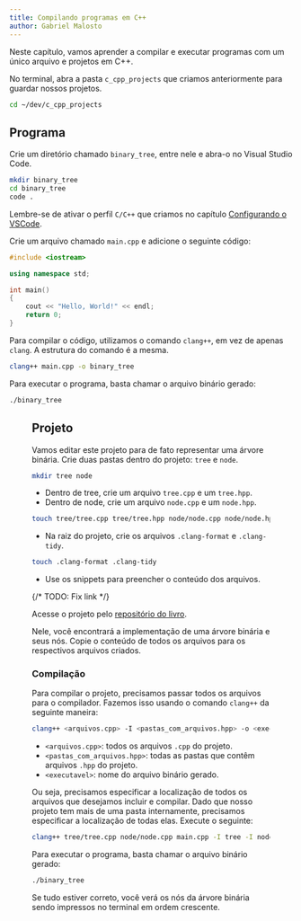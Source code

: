 ```yaml
---
title: Compilando programas em C++
author: Gabriel Malosto
---
```




Neste capítulo, vamos aprender a compilar e executar programas com um único arquivo e projetos em C++.

No terminal, abra a pasta `c_cpp_projects` que criamos anteriormente para guardar nossos projetos.

```bash
cd ~/dev/c_cpp_projects
```

## Programa

Crie um diretório chamado `binary_tree`, entre nele e abra-o no Visual Studio Code.

```bash
mkdir binary_tree
cd binary_tree
code .
```

Lembre-se de ativar o perfil `C/C++` que criamos no capítulo [Configurando o VSCode](vscode).

Crie um arquivo chamado `main.cpp` e adicione o seguinte código:

```cpp
#include <iostream>

using namespace std;

int main()
{
    cout << "Hello, World!" << endl;
    return 0;
}
```

Para compilar o código, utilizamos o comando `clang++`, em vez de apenas `clang`.
A estrutura do comando é a mesma.

```bash
clang++ main.cpp -o binary_tree
```

Para executar o programa, basta chamar o arquivo binário gerado:

```bash
./binary_tree
```

<Figure
  caption={`Compilação e execução do programa "Binary Tree".`}
  images={[
    {
      src: compileRunHello,
      alt: `Terminal com os comandos para compilar e executar o programa "Binary Tree", cujo resultado é "Hello, World!"`,
    },
  ]}
/>

## Projeto

Vamos editar este projeto para de fato representar uma árvore binária.
Crie duas pastas dentro do projeto: `tree` e `node`.

```bash
mkdir tree node
```

- Dentro de tree, crie um arquivo `tree.cpp` e um `tree.hpp`.
- Dentro de node, crie um arquivo `node.cpp` e um `node.hpp`.

```bash
touch tree/tree.cpp tree/tree.hpp node/node.cpp node/node.hpp
```

- Na raiz do projeto, crie os arquivos `.clang-format` e `.clang-tidy`.

```bash
touch .clang-format .clang-tidy
```

- Use os snippets para preencher o conteúdo dos arquivos.

{/* TODO: Fix link */}

Acesse o projeto pelo [repositório do livro](https://github.com/gabdumal/book_andesito/tree/main/public).

Nele, você encontrará a implementação de uma árvore binária e seus nós.
Copie o conteúdo de todos os arquivos para os respectivos arquivos criados.

### Compilação

Para compilar o projeto, precisamos passar todos os arquivos para o compilador.
Fazemos isso usando o comando `clang++` da seguinte maneira:

```bash
clang++ <arquivos.cpp> -I <pastas_com_arquivos.hpp> -o <executavel>
```

- `<arquivos.cpp>`: todos os arquivos `.cpp` do projeto.
- `<pastas_com_arquivos.hpp>`: todas as pastas que contêm arquivos `.hpp` do projeto.
- `<executavel>`: nome do arquivo binário gerado.

Ou seja, precisamos especificar a localização de todos os arquivos que desejamos incluir e compilar.
Dado que nosso projeto tem mais de uma pasta internamente, precisamos especificar a localização de todas elas.
Execute o seguinte:

```bash
clang++ tree/tree.cpp node/node.cpp main.cpp -I tree -I node -o binary_tree
```

Para executar o programa, basta chamar o arquivo binário gerado:

```bash
./binary_tree
```

Se tudo estiver correto, você verá os nós da árvore binária sendo impressos no terminal em ordem crescente.

<Figure
  caption={`Compilação e execução do projeto "binary_tree".`}
  images={[
    {
      src: compileRunBinary,
      alt: `Terminal com os comandos para compilar e executar o projeto "binary_tree", cujo resultado é "1 3 4 5 7 8 9"`,
    },
  ]}
/>
